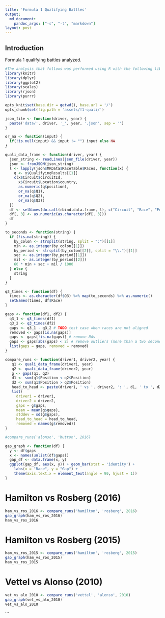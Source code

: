 ```yaml
---
title: 'Formula 1 Qualifying Battles'
output:
  md_document:
    pandoc_args: ["-s", "-t", "markdown"]
layout: post
---
```


## Introduction

Formula 1 qualifying battles analyzed.

```r
#The analysis that follows was performed using R with the following libraries:
library(knitr)
library(dplyr)
library(ggplot2)
library(scales)
library(rjson)
library(purrr)
```

```r
opts_knit$set(base.dir = getwd(), base.url = '/')
opts_chunk$set(fig.path = 'assets/f1-quali/')
```

```r
json_file <- function(driver, year) {
  paste('data/', driver, '_', year, '.json', sep = '')
}

or_na <- function(input) {
  if(!is.null(input) && input != "") input else NA
}

quali_data_frame <- function(driver, year) {
  json_string <- readLines(json_file(driver, year))
  json <- fromJSON(json_string)
  l <- lapply(json$MRData$RaceTable$Races, function(x) { 
    q <- x$QualifyingResults[[1]]
    c(x$Circuit$circuitId,
      x$Circuit$Location$country,
      as.numeric(q$position),
      or_na(q$Q1),
      or_na(q$Q2),
      or_na(q$Q3))
  })
  df <- setNames(do.call(rbind.data.frame, l), c("Circuit", "Race", "Position", "Q1", "Q2", "Q3"))
  df[, 3] <- as.numeric(as.character(df[, 3]))
  df
}
```

```r
to_seconds <- function(string) {
  if (!is.na(string)) {
    by_colon <- strsplit(string, split = ":")[[1]]
    min <- as.integer(by_colon[[1]])
    by_period <- strsplit(by_colon[[2]], split = "\\.")[[1]]
    sec <- as.integer(by_period[[1]])
    mil <- as.integer(by_period[[2]])
    60 * min + sec + mil / 1000
  } else {
    string
  }
}
```


```r
q3_times <- function(df) {
  times <- as.character(df$Q3) %>% map(to_seconds) %>% as.numeric()
  setNames(times, df$Race)
}

gaps <- function(df1, df2) {
  q3_1 <- q3_times(df1)
  q3_2 <- q3_times(df2)
  gaps <- q3_1 - q3_2 # TODO test case when races are not aligned
  removed <- gaps[is.na(gaps)]
  gaps <- gaps[!is.na(gaps)] # remove NAs
  gaps <- gaps[abs(gaps) < 2] # remove outliers (more than a two second gap)
  list(gaps = gaps, removed = removed)
}

compare_runs <- function(driver1, driver2, year) {
   q1 <- quali_data_frame(driver1, year)
   q2 <- quali_data_frame(driver2, year)
   g <- gaps(q1, q2)
   d1 <- sum(q1$Position < q2$Position)
   d2 <- sum(q1$Position > q2$Position)
   head_to_head <- paste(driver1, ' vs ', driver2, ': ', d1, ' to ', d2, sep = '')
   list(
     driver1 = driver1,
     driver2 = driver2,
     gaps = g$gaps,
     mean = mean(g$gaps),
     stddev = sd(g$gaps),
     head_to_head = head_to_head,
     removed = names(g$removed))
}

#compare_runs('alonso', 'button', 2016)


```

```r
gap_graph <- function(df) {
  y <- df$gaps
  x <- names(unlist(df$gaps))
  gap_df <- data.frame(x, y)
  ggplot(gap_df, aes(x, y)) + geom_bar(stat = 'identity') +
    labs(x = "Race", y = "Gap") +
    theme(axis.text.x = element_text(angle = 90, hjust = 1))
}
```

# Hamilton vs Rosberg (2016)

```r
ham_vs_ros_2016 <- compare_runs('hamilton', 'rosberg', 2016)
gap_graph(ham_vs_ros_2016)
ham_vs_ros_2016
```

# Hamilton vs Rosberg (2015)

```r
ham_vs_ros_2015 <- compare_runs('hamilton', 'rosberg', 2015)
gap_graph(ham_vs_ros_2015)
ham_vs_ros_2015
```

# Vettel vs Alonso (2010)

```r
vet_vs_alo_2010 <- compare_runs('vettel', 'alonso', 2010)
gap_graph(vet_vs_alo_2010)
vet_vs_alo_2010
```

```